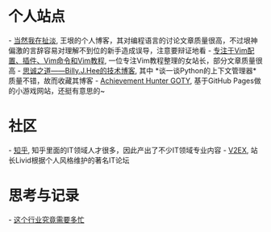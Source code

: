 = 个人站点 =
- [[http://www.yinwang.org/|当然我在扯淡]], 王垠的个人博客，其对编程语言的讨论文章质量很高，不过垠神偏激的言辞容易对理解不到位的新手造成误导，注意要辩证地看
- [[https://vimjc.com/about.html|专注于Vim配置、插件、Vim命令和Vim教程]], 一位专注Vim教程整理的女站长，部分文章质量很高
- [[http://www.bjhee.com/|思诚之道——Billy.J.Hee的技术博客]], 其中 *谈一谈Python的上下文管理器* 质量不错，故而收藏其博客
- [[https://achievement-hunter.github.io/|Achievement Hunter GOTY]], 基于GitHub Pages做的小游戏网站，还挺有意思的~


= 社区 =
- [[https://www.zhihu.com/|知乎]], 知乎里面的IT领域人才很多，因此产出了不少IT领域专业内容
- [[https://www.v2ex.com/|V2EX]], 站长Livid根据个人风格维护的著名IT论坛


= 思考与记录 =
- [[这个行业究竟需要多忙]]
